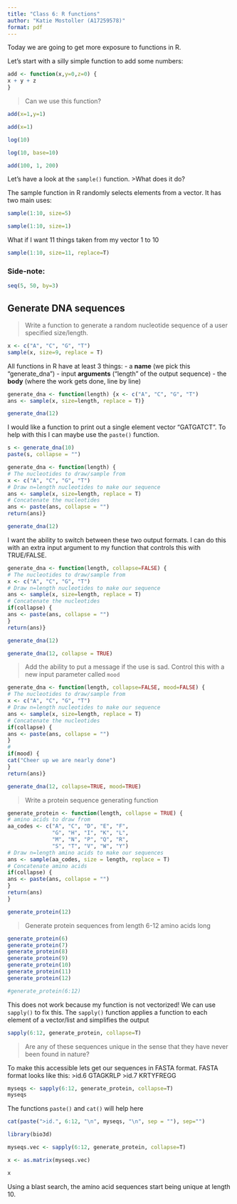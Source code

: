 ```yaml
---
title: "Class 6: R functions"
author: "Katie Mostoller (A17259578)"
format: pdf
---
```


Today we are going to get more exposure to functions in R. 

Let's start with a silly simple function to add some numbers:

```r
add <- function(x,y=0,z=0) {
x + y + z
}
```

>Can we use this function?

```r
add(x=1,y=1)
```

```r
add(x=1)
```


```r
log(10)
```
```r
log(10, base=10)
```


```r
add(100, 1, 200)
```
Let's have a look at the `sample()` function.
>What does it do?

The sample function in R randomly selects elements from a vector. It has two main uses:

```r
sample(1:10, size=5)
```

```r
sample(1:10, size=1)
```

What if I want 11 things taken from my vector 1 to 10
```r
sample(1:10, size=11, replace=T)
```
### Side-note:
```r
seq(5, 50, by=3)
```

## Generate DNA sequences


>Write a function to generate a random nucleotide sequence of a user specified size/length.

```r
x <- c("A", "C", "G", "T")
sample(x, size=9, replace = T)
```

All functions in R have at least 3 things:
- a **name** (we pick this "generate_dna")
- input **arguments** ("length" of the output sequence)
- the **body** (where the work gets done, line by line)

```r
generate_dna <- function(length) {x <- c("A", "C", "G", "T")
ans <- sample(x, size=length, replace = T)}
```

```r
generate_dna(12)
```


I would like a function to print out a single element vector "GATGATCT". To help with this I can maybe use the `paste()` function.

```r
s <- generate_dna(10)
paste(s, collapse = "")
```
```r
generate_dna <- function(length) {
# The nucleotides to draw/sample from
x <- c("A", "C", "G", "T")
# Draw n=length nucleotides to make our sequence
ans <- sample(x, size=length, replace = T)
# Concatenate the nucleotides
ans <- paste(ans, collapse = "")
return(ans)}
```

```r
generate_dna(12)
```

I want the ability to switch between these two output formats. I can do this with an extra input argument to my function that controls this with TRUE/FALSE.


```r
generate_dna <- function(length, collapse=FALSE) {
# The nucleotides to draw/sample from
x <- c("A", "C", "G", "T")
# Draw n=length nucleotides to make our sequence
ans <- sample(x, size=length, replace = T)
# Concatenate the nucleotides
if(collapse) {
ans <- paste(ans, collapse = "")
}
return(ans)}
```

```r
generate_dna(12)
```

```r
generate_dna(12, collapse = TRUE)
```

> Add the ability to put a message if the use is sad. Control this with a new input parameter called `mood`

```r
generate_dna <- function(length, collapse=FALSE, mood=FALSE) {
# The nucleotides to draw/sample from
x <- c("A", "C", "G", "T")
# Draw n=length nucleotides to make our sequence
ans <- sample(x, size=length, replace = T)
# Concatenate the nucleotides
if(collapse) {
ans <- paste(ans, collapse = "")
}
# 
if(mood) {
cat("Cheer up we are nearly done")  
}
return(ans)}
```
```r
generate_dna(12, collapse=TRUE, mood=TRUE)
```


>Write a protein sequence generating function

```r
generate_protein <- function(length, collapse = TRUE) {
# amino acids to draw from
aa_codes <- c("A", "C", "D", "E", "F", 
              "G", "H", "I", "K", "L", 
              "M", "N", "P", "Q", "R", 
              "S", "T", "V", "W", "Y")
# Draw n=length amino acids to make our sequences
ans <- sample(aa_codes, size = length, replace = T)
# Concatenate amino acids
if(collapse) {
ans <- paste(ans, collapse = "")
}
return(ans)
}
```

```r
generate_protein(12)
```

>Generate protein sequences from length 6-12 amino acids long

```r
generate_protein(6)
generate_protein(7)
generate_protein(8)
generate_protein(9)
generate_protein(10)
generate_protein(11)
generate_protein(12)
```

```r
#generate_protein(6:12)
```
This does not work because my function is not vectorized!
We can use `sapply()` to fix this. The `sapply()` function applies a function to each element of a vector/list and simplifies the output

```r
sapply(6:12, generate_protein, collapse=T)
```


> Are any of these sequences unique in the sense that they have never been found in nature?

To make this accessible lets get our sequences in FASTA format. FASTA format looks like this:
>id.6
GTAGKRLP
>id.7
KRTYFREGG

```r
myseqs <- sapply(6:12, generate_protein, collapse=T)
myseqs
```

The functions `paste()` and `cat()` will help here

```r
cat(paste(">id.", 6:12, "\n", myseqs, "\n", sep = ""), sep="")
```

```r
library(bio3d)

myseqs.vec <- sapply(6:12, generate_protein, collapse=T)

x <- as.matrix(myseqs.vec)

x
```

Using a blast search, the amino acid sequences start being unique at length 10.
